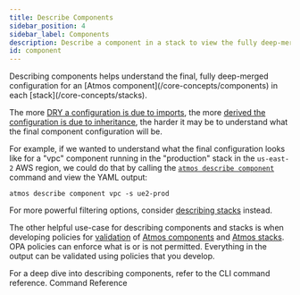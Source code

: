 ```yaml
---
title: Describe Components
sidebar_position: 4
sidebar_label: Components
description: Describe a component in a stack to view the fully deep-merged configuration
id: component
---
```


<Intro>
Describing components helps understand the final, fully deep-merged configuration for an [Atmos component](/core-concepts/components) in each [stack](/core-concepts/stacks).
</Intro>

The more [DRY a configuration is due to imports](/stacks/imports), the more [derived the configuration is due to inheritance](/stacks/inheritance), the harder it may be to understand what the final component configuration will be.

For example, if we wanted to understand what the final configuration looks like for a "vpc" component running in the "production" stack in the `us-east-2` AWS region, we could do that by calling the [`atmos describe component`](/cli/commands/describe/component) command and view the YAML output:

```shell
atmos describe component vpc -s ue2-prod
```

For more powerful filtering options, consider [describing stacks](/core-concepts/describe/stacks) instead.

The other helpful use-case for describing components and stacks is when developing policies for [validation](/validation/validating) of
[Atmos components](/core-concepts/components) and [Atmos stacks](/core-concepts/stacks). OPA policies can enforce what is or is not permitted. Everything in the output can be validated using policies that you develop.

<ActionCard title="Want to go deeper on this topic?">
    For a deep dive into describing components, refer to the CLI command reference.
    <PrimaryCTA to="/cli/commands/describe/component">Command Reference</PrimaryCTA>
</ActionCard>
